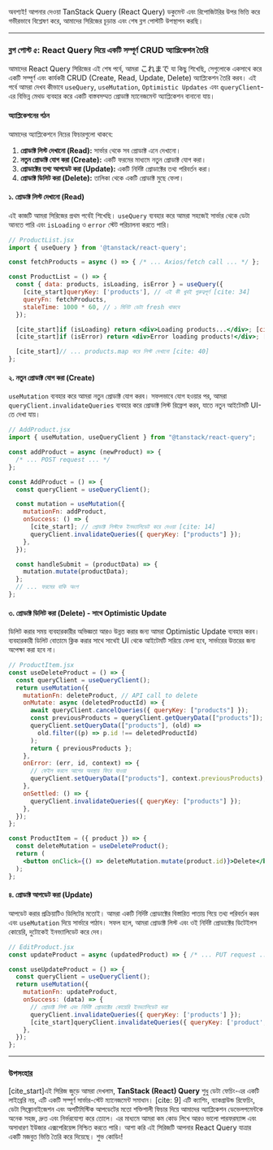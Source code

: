 অবশ্যই\! আপনার দেওয়া TanStack Query (React Query) ডকুমেন্ট এবং রিপোজিটরির উপর ভিত্তি করে গভীরভাবে বিশ্লেষণ করে, আমাদের সিরিজের চূড়ান্ত এবং শেষ ব্লগ পোস্টটি উপস্থাপন করছি।

---

### **ব্লগ পোস্ট ৫: React Query দিয়ে একটি সম্পূর্ণ CRUD অ্যাপ্লিকেশন তৈরি**

আমাদের React Query সিরিজের এই শেষ পর্বে, আমরা これまで যা কিছু শিখেছি, সেগুলোকে একসাথে করে একটি সম্পূর্ণ এবং কার্যকরী CRUD (Create, Read, Update, Delete) অ্যাপ্লিকেশন তৈরি করব। এই পর্বে আমরা দেখব কীভাবে `useQuery`, `useMutation`, `Optimistic Updates` এবং `queryClient`-এর বিভিন্ন মেথড ব্যবহার করে একটি বাস্তবসম্মত প্রোডাক্ট ম্যানেজমেন্ট অ্যাপ্লিকেশন বানানো যায়।

#### **অ্যাপ্লিকেশনের গঠন**

আমাদের অ্যাপ্লিকেশনে নিচের ফিচারগুলো থাকবে:

1.  **প্রোডাক্ট লিস্ট দেখানো (Read):** সার্ভার থেকে সব প্রোডাক্ট এনে দেখানো।
2.  **নতুন প্রোডাক্ট যোগ করা (Create):** একটি ফরমের মাধ্যমে নতুন প্রোডাক্ট যোগ করা।
3.  **প্রোডাক্টের তথ্য আপডেট করা (Update):** একটি নির্দিষ্ট প্রোডাক্টের তথ্য পরিবর্তন করা।
4.  **প্রোডাক্ট ডিলিট করা (Delete):** তালিকা থেকে একটি প্রোডাক্ট মুছে ফেলা।

#### **১. প্রোডাক্ট লিস্ট দেখানো (Read)**

এই কাজটি আমরা সিরিজের প্রথম পর্বেই শিখেছি। `useQuery` ব্যবহার করে আমরা সহজেই সার্ভার থেকে ডেটা আনতে পারি এবং `isLoading` ও `error` স্টেট পরিচালনা করতে পারি।

```jsx
// ProductList.jsx
import { useQuery } from '@tanstack/react-query';

const fetchProducts = async () => { /* ... Axios/fetch call ... */ };

const ProductList = () => {
  const { data: products, isLoading, isError } = useQuery({
    [cite_start]queryKey: ['products'], // এই কী খুবই গুরুত্বপূর্ণ [cite: 34]
    queryFn: fetchProducts,
    staleTime: 1000 * 60, // ১ মিনিট ডেটা fresh থাকবে
  });

  [cite_start]if (isLoading) return <div>Loading products...</div>; [cite: 39]
  [cite_start]if (isError) return <div>Error loading products!</div>; [cite: 39]

  [cite_start]// ... products.map করে লিস্ট দেখানো [cite: 40]
};
```

#### **২. নতুন প্রোডাক্ট যোগ করা (Create)**

`useMutation` ব্যবহার করে আমরা নতুন প্রোডাক্ট যোগ করব। সফলভাবে যোগ হওয়ার পর, আমরা `queryClient.invalidateQueries` ব্যবহার করে প্রোডাক্ট লিস্ট রিফ্রেশ করব, যাতে নতুন আইটেমটি UI-তে দেখা যায়।

```jsx
// AddProduct.jsx
import { useMutation, useQueryClient } from "@tanstack/react-query";

const addProduct = async (newProduct) => {
  /* ... POST request ... */
};

const AddProduct = () => {
  const queryClient = useQueryClient();

  const mutation = useMutation({
    mutationFn: addProduct,
    onSuccess: () => {
      [cite_start]; // প্রোডাক্ট লিস্টকে ইনভ্যালিডেট করে দেওয়া [cite: 14]
      queryClient.invalidateQueries({ queryKey: ["products"] });
    },
  });

  const handleSubmit = (productData) => {
    mutation.mutate(productData);
  };
  // ... ফরমের বাকি অংশ
};
```

#### **৩. প্রোডাক্ট ডিলিট করা (Delete) - সাথে Optimistic Update**

ডিলিট করার সময় ব্যবহারকারীর অভিজ্ঞতা আরও উন্নত করার জন্য আমরা Optimistic Update ব্যবহার করব। ব্যবহারকারী ডিলিট বোতামে ক্লিক করার সাথে সাথেই UI থেকে আইটেমটি সরিয়ে ফেলা হবে, সার্ভারের উত্তরের জন্য অপেক্ষা করা হবে না।

```jsx
// ProductItem.jsx
const useDeleteProduct = () => {
  const queryClient = useQueryClient();
  return useMutation({
    mutationFn: deleteProduct, // API call to delete
    onMutate: async (deletedProductId) => {
      await queryClient.cancelQueries({ queryKey: ["products"] });
      const previousProducts = queryClient.getQueryData(["products"]);
      queryClient.setQueryData(["products"], (old) =>
        old.filter((p) => p.id !== deletedProductId)
      );
      return { previousProducts };
    },
    onError: (err, id, context) => {
      // ফেইল করলে আগের অবস্থায় ফিরে যাওয়া
      queryClient.setQueryData(["products"], context.previousProducts);
    },
    onSettled: () => {
      queryClient.invalidateQueries({ queryKey: ["products"] });
    },
  });
};

const ProductItem = ({ product }) => {
  const deleteMutation = useDeleteProduct();
  return (
    <button onClick={() => deleteMutation.mutate(product.id)}>Delete</button>
  );
};
```

#### **৪. প্রোডাক্ট আপডেট করা (Update)**

আপডেট করার প্রক্রিয়াটিও ডিলিটের মতোই। আমরা একটি নির্দিষ্ট প্রোডাক্টের বিস্তারিত পাতায় গিয়ে তথ্য পরিবর্তন করব এবং `useMutation` দিয়ে সার্ভারে পাঠাব। সফল হলে, আমরা প্রোডাক্ট লিস্ট এবং ওই নির্দিষ্ট প্রোডাক্টের ডিটেইলস কোয়েরি, দুটোকেই ইনভ্যালিডেট করে দেব।

```jsx
// EditProduct.jsx
const updateProduct = async (updatedProduct) => { /* ... PUT request ... */ };

const useUpdateProduct = () => {
  const queryClient = useQueryClient();
  return useMutation({
    mutationFn: updateProduct,
    onSuccess: (data) => {
      // প্রোডাক্ট লিস্ট এবং নির্দিষ্ট প্রোডাক্টের কোয়েরি ইনভ্যালিডেট করা
      queryClient.invalidateQueries({ queryKey: ['products'] });
      [cite_start]queryClient.invalidateQueries({ queryKey: ['product', data.id] }); // [cite: 56]
    },
  });
};
```

---

### **উপসংহার**

[cite\_start]এই সিরিজ জুড়ে আমরা দেখলাম, **TanStack (React) Query** শুধু ডেটা ফেচিং-এর একটি লাইব্রেরি নয়, এটি একটি সম্পূর্ণ সার্ভার-স্টেট ম্যানেজমেন্ট সমাধান। [cite: 9] এটি ক্যাশিং, ব্যাকগ্রাউন্ড রিফেচিং, ডেটা সিঙ্ক্রোনাইজেশন এবং অপটিমিস্টিক আপডেটের মতো শক্তিশালী ফিচার দিয়ে আমাদের অ্যাপ্লিকেশন ডেভেলপমেন্টকে অনেক সহজ, দ্রুত এবং নির্ভরযোগ্য করে তোলে। এর মাধ্যমে আমরা কম কোড লিখে আরও ভালো পারফরম্যান্স এবং অসাধারণ ইউজার এক্সপেরিয়েন্স নিশ্চিত করতে পারি। আশা করি এই সিরিজটি আপনার React Query যাত্রার একটি মজবুত ভিত্তি তৈরি করে দিয়েছে। শুভ কোডিং\!
